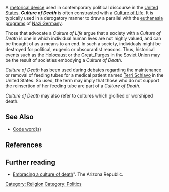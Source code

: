 {{NPOV}}
A [[rhetorical device]] used in contemporary political discourse in the [[United States]]. '''''Culture of Death''''' is often constrasted with a [[Culture of Life]].  It is typically used in a derogatory manner to draw a parallel with the [[T-4 Euthanasia Program|euthanasia programs]] of [[Nazi Germany]]. 

Those that advocate a ''Culture of Life'' argue that a society with a ''Culture of Death'' is one in which individual human lives are not highly valued, and can be thought of as a means to an end. In such a society, individuals might be destroyed for political, eugenic or obscurantist reasons. Thus, historical events such as the [[Holocaust]] or the [[Great_Purge|Great_Purges]] in the [[Soviet Union]] may be the result of societies embodying a ''Culture of Death''.

''Culture of Death'' has been used during debates regarding the maintenance or removal of feeding tubes for a medical patient named [[Terri Schiavo]] in the United States. So used, the term may imply that those who do not support the reinsertion of her feeding tube are part of a ''Culture of Death''.

''Culture of Death'' may also refer to cultures which gloified or worshiped death.

==See Also==
*[[Code word (propaganda)|Code word(s)]]

==References==

==Further reading==
*[http://www.azcentral.com/arizonarepublic/opinions/articles/0324thurlets244.html Embracing a culture of death]". The Arizona  Republic.

{{poli-stub}}

[[Category: Religion]]
[[Category: Politics]]